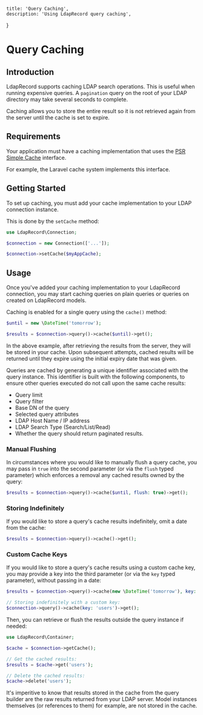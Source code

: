     title: 'Query Caching',
    description: 'Using LdapRecord query caching',
}


# Query Caching

## Introduction

LdapRecord supports caching LDAP search operations. This is useful when running
expensive queries. A `pagination` query on the root of your LDAP directory
may take several seconds to complete.

Caching allows you to store the entire result so it is not retrieved 
again from the server until the cache is set to expire.

## Requirements

Your application must have a caching implementation that uses the
[PSR Simple Cache](https://github.com/php-fig/simple-cache) interface.

For example, the Laravel cache system implements this interface.

## Getting Started

To set up caching, you must add your cache implementation to your LDAP connection instance.

This is done by the `setCache` method:

```php
use LdapRecord\Connection;

$connection = new Connection(['...']);

$connection->setCache($myAppCache);
```

## Usage

Once you've added your caching implementation to your LdapRecord 
connection, you may start caching queries on plain queries or 
queries on created on LdapRecord models.

Caching is enabled for a single query using the `cache()` method:

```php
$until = new \DateTime('tomorrow');

$results = $connection->query()->cache($until)->get();
```

In the above example, after retrieving the results from the server, they will be 
stored in your cache. Upon subsequent attempts, cached results will be returned
until they expire using the initial expiry date that was given.

<Note>
Queries are cached by generating a unique identifier associated with the query 
instance. This identifier is built with the following components, to ensure 
other queries executed do not call upon the same cache results:

- Query limit
- Query filter
- Base DN of the query
- Selected query attributes
- LDAP Host Name / IP address
- LDAP Search Type (Search/List/Read)
- Whether the query should return paginated results.
</Note>

### Manual Flushing

In circumstances where you would like to manually flush a query cache, 
you may pass in `true` into the second parameter (or via the `flush` typed parameter) which enforces a 
removal any cached results owned by the query:

```php
$results = $connection->query()->cache($until, flush: true)->get();
```

### Storing Indefinitely

If you would like to store a query's cache results indefinitely, omit a date from the cache:

```php
$results = $connection->query()->cache()->get();
```

### Custom Cache Keys

If you would like to store a query's cache results using a custom cache key, 
you may provide a key into the third parameter (or via the `key` typed 
parameter), without passing in a date:

```php
$results = $connection->query()->cache(new \DateTime('tomorrow'), key: 'users')->get();

// Storing indefinitely with a custom key:
$connection->query()->cache(key: 'users')->get();
```

Then, you can retrieve or flush the results outside the query instance if needed:

```php
use LdapRecord\Container;

$cache = $connection->getCache();

// Get the cached results:
$results = $cache->get('users');

// Delete the cached results:
$cache->delete('users');
```

<Note>
It's imperitive to know that results stored in the cache from the query builder
are the raw results returned from your LDAP server. Model instances themselves
(or references to them) for example, are not stored in the cache.
</Note>
